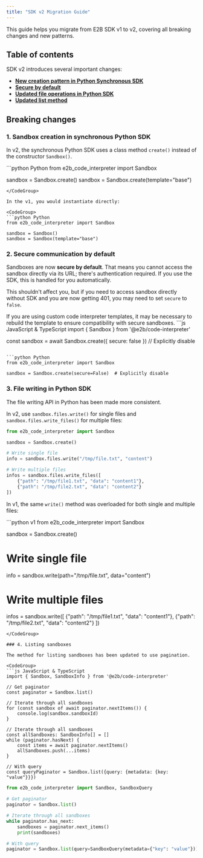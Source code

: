 ```yaml
---
title: "SDK v2 Migration Guide"
---
```


This guide helps you migrate from E2B SDK v1 to v2, covering all breaking changes and new patterns.

## Table of contents

SDK v2 introduces several important changes:
- [**New creation pattern in Python Synchronous SDK**](#1-sandbox-creation-in-synchronous-python-sdk)
- [**Secure by default**](#2-secure-communication-by-default)
- [**Updated file operations in Python SDK**](#3-file-writing-in-python-sdk)
- [**Updated list method**](#4-listing-sandboxes)

## Breaking changes

### 1. Sandbox creation in synchronous Python SDK

In v2, the synchronous Python SDK uses a class method `create()` instead of the constructor `Sandbox()`.

<CodeGroup>
```python Python
from e2b_code_interpreter import Sandbox

sandbox = Sandbox.create()
sandbox = Sandbox.create(template="base")
```
</CodeGroup>

In the v1, you would instantiate directly:

<CodeGroup>
```python Python
from e2b_code_interpreter import Sandbox

sandbox = Sandbox()
sandbox = Sandbox(template="base")
```
</CodeGroup>

### 2. Secure communication by default

Sandboxes are now **secure by default**. That means you cannot access the sandbox directly via its URL; there's authentication required. If you use the SDK, this is handled for you automatically.

This shouldn't affect you, but if you need to access sandbox directly without SDK and you are now getting 401, you may need to set `secure` to `false`.

<Note>
    If you are using custom code interpreter templates, it may be necessary to rebuild the template to ensure compatibility with secure sandboxes.
</Note>

<CodeGroup>
```js JavaScript & TypeScript
import { Sandbox } from '@e2b/code-interpreter'

const sandbox = await Sandbox.create({ secure: false }) // Explicitly disable
```

```python Python
from e2b_code_interpreter import Sandbox

sandbox = Sandbox.create(secure=False)  # Explicitly disable
```
</CodeGroup>

### 3. File writing in Python SDK

The file writing API in Python has been made more consistent.

In v2, use `sandbox.files.write()` for single files and `sandbox.files.write_files()` for multiple files:
<CodeGroup>
```python v2
from e2b_code_interpreter import Sandbox

sandbox = Sandbox.create()

# Write single file
info = sandbox.files.write("/tmp/file.txt", "content")

# Write multiple files
infos = sandbox.files.write_files([
    {"path": "/tmp/file1.txt", "data": "content1"},
    {"path": "/tmp/file2.txt", "data": "content2"}
])
```
</CodeGroup>

In v1, the same `write()` method was overloaded for both single and multiple files:

<CodeGroup>
```python v1
from e2b_code_interpreter import Sandbox

sandbox = Sandbox.create()

# Write single file
info = sandbox.write(path="/tmp/file.txt", data="content")

# Write multiple files
infos = sandbox.write([
    {"path": "/tmp/file1.txt", "data": "content1"},
    {"path": "/tmp/file2.txt", "data": "content2"}
])
```
</CodeGroup>

### 4. Listing sandboxes

The method for listing sandboxes has been updated to use pagination.

<CodeGroup>
```js JavaScript & TypeScript
import { Sandbox, SandboxInfo } from '@e2b/code-interpreter'

// Get paginator
const paginator = Sandbox.list()

// Iterate through all sandboxes
for (const sandbox of await paginator.nextItems()) {
    console.log(sandbox.sandboxId)
}

// Iterate through all sandboxes
const allSandboxes: SandboxInfo[] = []
while (paginator.hasNext) {
    const items = await paginator.nextItems()
    allSandboxes.push(...items)
}

// With query
const queryPaginator = Sandbox.list({query: {metadata: {key: "value"}}})
```
```python Python
from e2b_code_interpreter import Sandbox, SandboxQuery

# Get paginator
paginator = Sandbox.list()

# Iterate through all sandboxes
while paginator.has_next:
    sandboxes = paginator.next_items()
    print(sandboxes)

# With query
paginator = Sandbox.list(query=SandboxQuery(metadata={"key": "value"}))
```
</CodeGroup>
